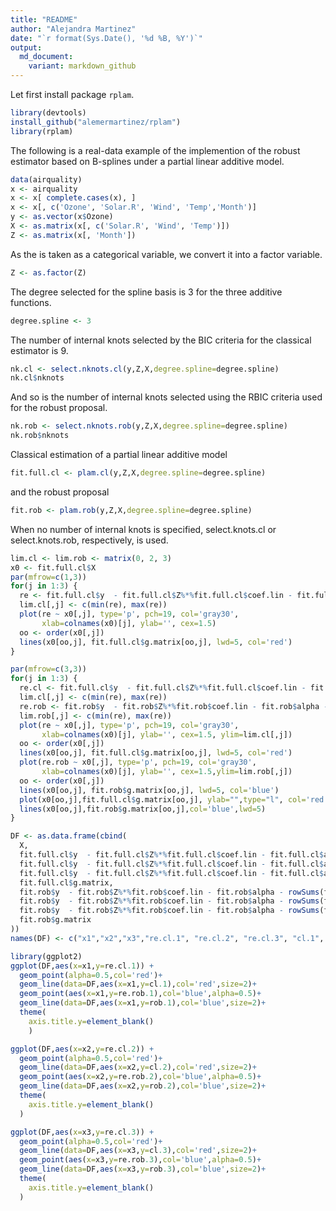 ```yaml
---
title: "README"
author: "Alejandra Martinez"
date: "`r format(Sys.Date(), '%d %B, %Y')`"
output:
  md_document:
    variant: markdown_github
---
```


Let first install package <code>rplam</code>.

```r
library(devtools)
install_github("alemermartinez/rplam")
library(rplam)
```

The following is a real-data example of the implemention of the robust estimator based on B-splines under a partial linear additive model.

```r

data(airquality)
x <- airquality
x <- x[ complete.cases(x), ]
x <- x[, c('Ozone', 'Solar.R', 'Wind', 'Temp','Month')]
y <- as.vector(x$Ozone)
X <- as.matrix(x[, c('Solar.R', 'Wind', 'Temp')])
Z <- as.matrix(x[, 'Month'])
```

As the \code{Z} is taken as a categorical variable, we convert it into a factor variable.
```r
Z <- as.factor(Z)
```


The degree selected for the spline basis is 3 for the three additive functions.
```r
degree.spline <- 3
```

The number of internal knots selected by the BIC criteria for the classical estimator is 9.
```r
nk.cl <- select.nknots.cl(y,Z,X,degree.spline=degree.spline)
nk.cl$nknots
```
And so is the number of internal knots selected using the RBIC criteria used for the robust proposal.
```r
nk.rob <- select.nknots.rob(y,Z,X,degree.spline=degree.spline)
nk.rob$nknots
```

Classical estimation of a partial linear additive model
```r
fit.full.cl <- plam.cl(y,Z,X,degree.spline=degree.spline)
```
and the robust proposal
```r
fit.rob <- plam.rob(y,Z,X,degree.spline=degree.spline)
```
When no number of internal knots is specified, select.knots.cl or select.knots.rob, respectively, is used.

```r
lim.cl <- lim.rob <- matrix(0, 2, 3)
x0 <- fit.full.cl$X
par(mfrow=c(1,3))
for(j in 1:3) {
  re <- fit.full.cl$y  - fit.full.cl$Z%*%fit.full.cl$coef.lin - fit.full.cl$alpha - rowSums(fit.full.cl$g.matrix[,-j])
  lim.cl[,j] <- c(min(re), max(re))
  plot(re ~ x0[,j], type='p', pch=19, col='gray30', 
       xlab=colnames(x0)[j], ylab='', cex=1.5)
  oo <- order(x0[,j])
  lines(x0[oo,j], fit.full.cl$g.matrix[oo,j], lwd=5, col='red')
}
```

```r
par(mfrow=c(3,3))
for(j in 1:3) {
  re.cl <- fit.full.cl$y  - fit.full.cl$Z%*%fit.full.cl$coef.lin - fit.full.cl$alpha - rowSums(fit.full.cl$g.matrix[,-j])
  lim.cl[,j] <- c(min(re), max(re))
  re.rob <- fit.rob$y  - fit.rob$Z%*%fit.rob$coef.lin - fit.rob$alpha - rowSums(fit.rob$g.matrix[,-j])
  lim.rob[,j] <- c(min(re), max(re))
  plot(re ~ x0[,j], type='p', pch=19, col='gray30', 
       xlab=colnames(x0)[j], ylab='', cex=1.5, ylim=lim.cl[,j])
  oo <- order(x0[,j])
  lines(x0[oo,j], fit.full.cl$g.matrix[oo,j], lwd=5, col='red')
  plot(re.rob ~ x0[,j], type='p', pch=19, col='gray30', 
       xlab=colnames(x0)[j], ylab='', cex=1.5,ylim=lim.rob[,j])
  oo <- order(x0[,j])
  lines(x0[oo,j], fit.rob$g.matrix[oo,j], lwd=5, col='blue')
  plot(x0[oo,j],fit.full.cl$g.matrix[oo,j], ylab="",type="l", col='red', ylim=c(min(lim.cl[1,j],lim.rob[1,j]),max(lim.cl[2,j],lim.rob[2,j])), lwd=5)
  lines(x0[oo,j],fit.rob$g.matrix[oo,j],col='blue',lwd=5)
}
```


```r
DF <- as.data.frame(cbind(
  X,
  fit.full.cl$y  - fit.full.cl$Z%*%fit.full.cl$coef.lin - fit.full.cl$alpha - rowSums(fit.full.cl$g.matrix[,-1]),
  fit.full.cl$y  - fit.full.cl$Z%*%fit.full.cl$coef.lin - fit.full.cl$alpha - rowSums(fit.full.cl$g.matrix[,-2]),
  fit.full.cl$y  - fit.full.cl$Z%*%fit.full.cl$coef.lin - fit.full.cl$alpha - rowSums(fit.full.cl$g.matrix[,-3]),
  fit.full.cl$g.matrix,
  fit.rob$y  - fit.rob$Z%*%fit.rob$coef.lin - fit.rob$alpha - rowSums(fit.rob$g.matrix[,-1]),
  fit.rob$y  - fit.rob$Z%*%fit.rob$coef.lin - fit.rob$alpha - rowSums(fit.rob$g.matrix[,-2]),
  fit.rob$y  - fit.rob$Z%*%fit.rob$coef.lin - fit.rob$alpha - rowSums(fit.rob$g.matrix[,-3]),
  fit.rob$g.matrix
))
names(DF) <- c("x1","x2","x3","re.cl.1", "re.cl.2", "re.cl.3", "cl.1", "cl.2", "cl.3", "re.rob.1", "re.rob.2", "re.rob.3", "rob.1", "rob.2", "rob.3")

library(ggplot2)
ggplot(DF,aes(x=x1,y=re.cl.1)) +
  geom_point(alpha=0.5,col='red')+
  geom_line(data=DF,aes(x=x1,y=cl.1),col='red',size=2)+
  geom_point(aes(x=x1,y=re.rob.1),col='blue',alpha=0.5)+
  geom_line(data=DF,aes(x=x1,y=rob.1),col='blue',size=2)+
  theme(
    axis.title.y=element_blank()
    )

ggplot(DF,aes(x=x2,y=re.cl.2)) +
  geom_point(alpha=0.5,col='red')+
  geom_line(data=DF,aes(x=x2,y=cl.2),col='red',size=2)+
  geom_point(aes(x=x2,y=re.rob.2),col='blue',alpha=0.5)+
  geom_line(data=DF,aes(x=x2,y=rob.2),col='blue',size=2)+
  theme(
    axis.title.y=element_blank()
  )

ggplot(DF,aes(x=x3,y=re.cl.3)) +
  geom_point(alpha=0.5,col='red')+
  geom_line(data=DF,aes(x=x3,y=cl.3),col='red',size=2)+
  geom_point(aes(x=x3,y=re.rob.3),col='blue',alpha=0.5)+
  geom_line(data=DF,aes(x=x3,y=rob.3),col='blue',size=2)+
  theme(
    axis.title.y=element_blank()
  )
```

